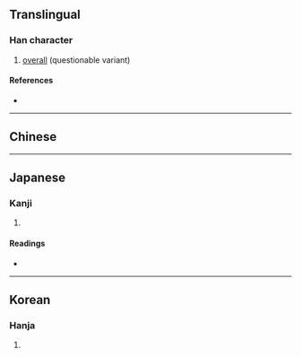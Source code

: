 {{character info/new}}
==Translingual==

===Han character===
{{Han char|rn=61|rad=心|as=08|sn=12|four=|canj=HHP|ids=⿱物心}}

# [[overall]] (questionable variant)

====References====
* {{Han ref|kx=0392.030|dkj=10829|dj=0727.070|hdz=42311.080|uh=60E3|ud=24803}}

----

==Chinese==
{{zh-see|揔|v}}

----

==Japanese==

===Kanji===
{{ja-kanji|grade=n|rs=心08}}

# {{defn|lang=ja|sort=心08}}

====Readings====
* {{ja-readings|on=[[そう]] (sō)|kun=[[いそがしい]] (isogashii), [[そうじて]] (sōjite)}}

----

==Korean==

===Hanja===
{{ko-hanja|hangeul=총|eumhun=|rv=chong|mr=ch'ong|y=chong}}

# {{defn|lang=ko|sort=心08}}